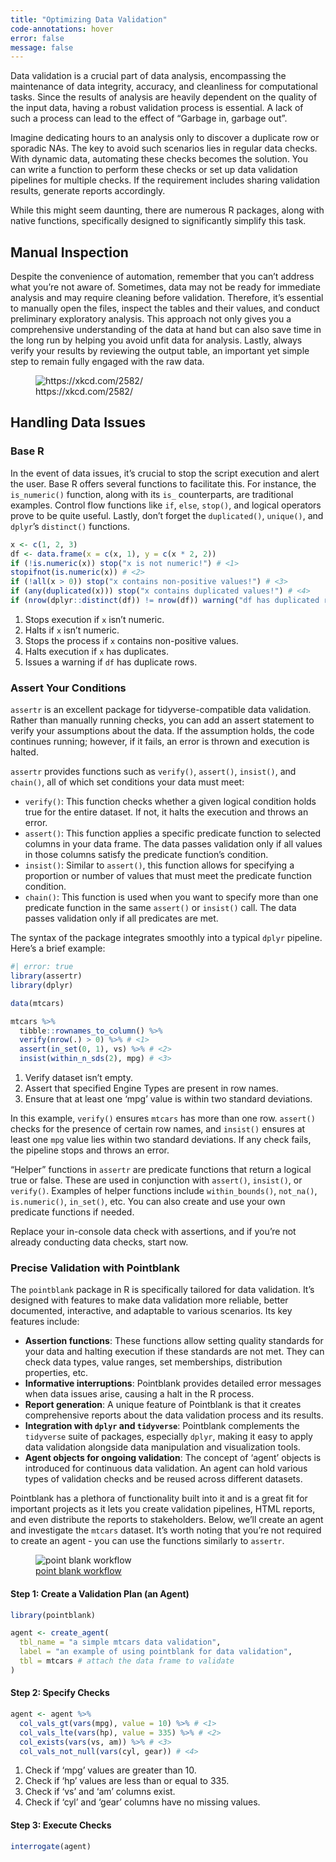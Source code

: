 ```yaml
---
title: "Optimizing Data Validation"
code-annotations: hover
error: false
message: false
---
```

Data validation is a crucial part of data analysis, encompassing the maintenance of data integrity, accuracy, and cleanliness for computational tasks. Since the results of analysis are heavily dependent on the quality of the input data, having a robust validation process is essential. A lack of such a process can lead to the effect of "Garbage in, garbage out".

Imagine dedicating hours to an analysis only to discover a duplicate row or sporadic NAs. The key to avoid such scenarios lies in regular data checks. With dynamic data, automating these checks becomes the solution. You can write a function to perform these checks or set up data validation pipelines for multiple checks. If the requirement includes sharing validation results, generate reports accordingly.

While this might seem daunting, there are numerous R packages, along with native functions, specifically designed to significantly simplify this task.

## Manual Inspection

Despite the convenience of automation, remember that you can't address what you're not aware of. Sometimes, data may not be ready for immediate analysis and may require cleaning before validation. Therefore, it's essential to manually open the files, inspect the tables and their values, and conduct preliminary exploratory analysis. This approach not only gives you a comprehensive understanding of the data at hand but can also save time in the long run by helping you avoid unfit data for analysis. Lastly, always verify your results by reviewing the output table, an important yet simple step to remain fully engaged with the raw data.

![https://xkcd.com/2582/](https://imgs.xkcd.com/comics/data_trap.png)

## Handling Data Issues

### Base R

In the event of data issues, it's crucial to stop the script execution and alert the user. Base R offers several functions to facilitate this. For instance, the `is_numeric()` function, along with its `is_` counterparts, are traditional examples. Control flow functions like `if`, `else`, `stop()`, and logical operators prove to be quite useful. Lastly, don't forget the `duplicated()`, `unique()`, and `dplyr`'s `distinct()` functions.

```r
x <- c(1, 2, 3)
df <- data.frame(x = c(x, 1), y = c(x * 2, 2))
if (!is.numeric(x)) stop("x is not numeric!") # <1>
stopifnot(is.numeric(x)) # <2>
if (!all(x > 0)) stop("x contains non-positive values!") # <3>
if (any(duplicated(x))) stop("x contains duplicated values!") # <4>
if (nrow(dplyr::distinct(df)) != nrow(df)) warning("df has duplicated rows!") # <5>
```
1. Stops execution if `x` isn't numeric.
2. Halts if `x` isn't numeric.
3. Stops the process if `x` contains non-positive values.
4. Halts execution if `x` has duplicates.
5. Issues a warning if `df` has duplicate rows.

### Assert Your Conditions

`assertr` is an excellent package for tidyverse-compatible data validation. Rather than manually running checks, you can add an assert statement to verify your assumptions about the data. If the assumption holds, the code continues running; however, if it fails, an error is thrown and execution is halted.

`assertr` provides functions such as `verify()`, `assert()`, `insist()`, and `chain()`, all of which set conditions your data must meet:

+ `verify()`: This function checks whether a given logical condition holds true for the entire dataset. If not, it halts the execution and throws an error.
+ `assert()`: This function applies a specific predicate function to selected columns in your data frame. The data passes validation only if all values in those columns satisfy the predicate function's condition.
+ `insist()`: Similar to `assert()`, this function allows for specifying a proportion or number of values that must meet the predicate function condition.
+ `chain()`: This function is used when you want to specify more than one predicate function in the same `assert()` or `insist()` call. The data passes validation only if all predicates are met.

The syntax of the package integrates smoothly into a typical `dplyr` pipeline. Here's a brief example:

```r
#| error: true
library(assertr)
library(dplyr)

data(mtcars)

mtcars %>%
  tibble::rownames_to_column() %>%
  verify(nrow(.) > 0) %>% # <1>
  assert(in_set(0, 1), vs) %>% # <2>
  insist(within_n_sds(2), mpg) # <3>
```
1. Verify dataset isn't empty.
2. Assert that specified Engine Types are present in row names.
3. Ensure that at least one 'mpg' value is within two standard deviations.

In this example, `verify()` ensures `mtcars` has more than one row. `assert()` checks for the presence of certain row names, and `insist()` ensures at least one `mpg` value lies within two standard deviations. If any check fails, the pipeline stops and throws an error.

"Helper" functions in `assertr` are predicate functions that return a logical true or false. These are used in conjunction with `assert()`, `insist()`, or `verify()`. Examples of helper functions include `within_bounds()`, `not_na()`, `is.numeric()`, `in_set()`, etc. You can also create and use your own predicate functions if needed.

Replace your in-console data check with assertions, and if you're not already conducting data checks, start now.

### Precise Validation with Pointblank

The `pointblank` package in R is specifically tailored for data validation. It's designed with features to make data validation more reliable, better documented, interactive, and adaptable to various scenarios. Its key features include:

- **Assertion functions**: These functions allow setting quality standards for your data and halting execution if these standards are not met. They can check data types, value ranges, set memberships, distribution properties, etc.
- **Informative interruptions**: Pointblank provides detailed error messages when data issues arise, causing a halt in the R process.
- **Report generation**: A unique feature of Pointblank is that it creates comprehensive reports about the data validation process and its results.
- **Integration with `dplyr` and `tidyverse`**: Pointblank complements the `tidyverse` suite of packages, especially `dplyr`, making it easy to apply data validation alongside data manipulation and visualization tools.
- **Agent objects for ongoing validation**: The concept of 'agent' objects is introduced for continuous data validation. An agent can hold various types of validation checks and be reused across different datasets.

Pointblank has a plethora of functionality built into it and is a great fit for important projects as it lets you create validation pipelines, HTML reports, and even distribute the reports to stakeholders. Below, we'll create an agent and investigate the `mtcars` dataset. It's worth noting that you're not required to create an agent - you can use the functions similarly to `assertr`.

![[point blank workflow](https://github.com/rich-iannone/pointblank)](images/pointblank_pipeline.png)

#### Step 1: Create a Validation Plan (an Agent)

```r
library(pointblank)

agent <- create_agent(
  tbl_name = "a simple mtcars data validation",
  label = "an example of using pointblank for data validation",
  tbl = mtcars # attach the data frame to validate
)
```

#### Step 2: Specify Checks

```r
agent <- agent %>%
  col_vals_gt(vars(mpg), value = 10) %>% # <1>
  col_vals_lte(vars(hp), value = 335) %>% # <2>
  col_exists(vars(vs, am)) %>% # <3>
  col_vals_not_null(vars(cyl, gear)) # <4>
```
1. Check if 'mpg' values are greater than 10.
2. Check if 'hp' values are less than or equal to 335.
3. Check if 'vs' and 'am' columns exist.
4. Check if 'cyl' and 'gear' columns have no missing values.

#### Step 3: Execute Checks

```r
interrogate(agent)
```
